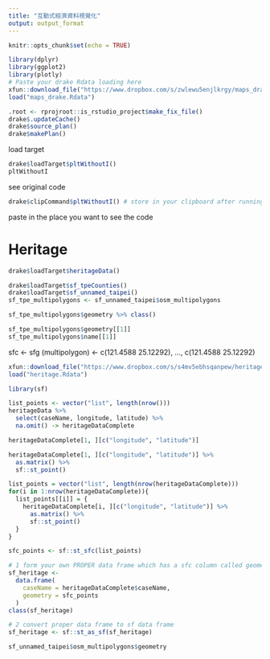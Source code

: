 ```yaml
---
title: "互動式經濟資料視覺化"
output: output_format
---
```


```r
knitr::opts_chunk$set(echo = TRUE)
```

```r
library(dplyr)
library(ggplot2)
library(plotly)
# Paste your drake Rdata loading here
xfun::download_file("https://www.dropbox.com/s/zwlewu5enjlkrgy/maps_drake.Rdata?dl=1", mode="wb")
load("maps_drake.Rdata")
```


```r
.root <- rprojroot::is_rstudio_project$make_fix_file()
drake$.updateCache()
drake$source_plan()
drake$makePlan()
```

load target
```r
drake$loadTarget$pltWithoutI()
pltWithoutI
```

see original code
```r
drake$clipCommand$pltWithoutI() # store in your clipboard after running this command
```

paste in the place you want to see the code

# Heritage

```r
drake$loadTarget$heritageData()
```

```r
drake$loadTarget$sf_tpeCounties()
drake$loadTarget$sf_unnamed_taipei()
sf_tpe_multipolygons <- sf_unnamed_taipei$osm_multipolygons
```

```r
sf_tpe_multipolygons$geometry %>% class()
```

```r
sf_tpe_multipolygons$geometry[[1]]
sf_tpe_multipolygons$name[[1]]
```

sfc <-  sfg (multipolygon) <- c(121.4588 25.12292), ...,  c(121.4588 25.12292)

```r
xfun::download_file("https://www.dropbox.com/s/s4mv5ebhsqanpew/heritage.Rdata?dl=1", mode="wb")
load("heritage.Rdata")
```

```r
library(sf)
```

```r
list_points <- vector("list", length(nrow()))
heritageData %>%
  select(caseName, longitude, latitude) %>%
  na.omit() -> heritageDataComplete
```

```r
heritageDataComplete[1, ][c("longitude", "latitude")]
```

```r
heritageDataComplete[1, ][c("longitude", "latitude")] %>%
  as.matrix() %>%
  sf::st_point() 
```
```r
list_points = vector("list", length(nrow(heritageDataComplete)))
for(i in 1:nrow(heritageDataComplete)){
  list_points[[i]] = {
    heritageDataComplete[i, ][c("longitude", "latitude")] %>%
      as.matrix() %>%
      sf::st_point()
  }
}
```

```r
sfc_points <- sf::st_sfc(list_points)
```

```r
# 1 form your own PROPER data frame which has a sfc column called geometry
sf_heritage <- 
  data.frame(
    caseName = heritageDataComplete$caseName,
    geometry = sfc_points
  )
class(sf_heritage)

# 2 convert proper data frame to sf data frame
sf_heritage <- sf::st_as_sf(sf_heritage)
```

```r
sf_unnamed_taipei$osm_multipolygons$geometry
```

